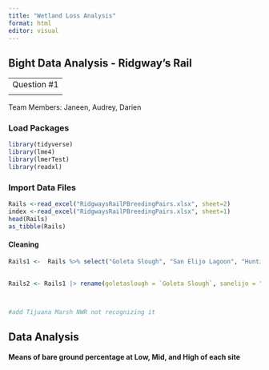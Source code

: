 ```yaml
---
title: "Wetland Loss Analysis"
format: html
editor: visual
---
```


## Bight Data Analysis - Ridgway's Rail

|             |
|-------------|
| Question #1 |
|             |

Team Members: Janeen, Audrey, Darien

### Load Packages

```r
library(tidyverse)
library(lme4)
library(lmerTest)
library(readxl)

```

### Import Data Files

```r
Rails <-read_excel("RidgwaysRailPBreedingPairs.xlsx", sheet=2)
index <-read_excel("RidgwaysRailPBreedingPairs.xlsx", sheet=1)
head(Rails)
as_tibble(Rails)
```

#### Cleaning

```r

Rails1 <-  Rails %>% select("Goleta Slough", "San Elijo Lagoon", "Huntington Beach Wetlands", "Upper Newport Bay", "Kendall-Frost Reserve", "Sweetwater Marsh", "Ventura River Mouth")
                               

Rails2 <- Rails1 |> rename(goletaslough = `Goleta Slough`, sanelijo = "San Elijo Lagoon", Huntington = "Huntington Beach Wetlands", NewportBay = "Upper Newport Bay", KFR = "Kendall-Frost Reserve", Sweetwater = "Sweetwater Marsh", Ventura = "Ventura River Mouth")



#add Tijuana Marsh NWR not recognizing it
```

## Data Analysis

#### Means of bare ground percentage at Low, Mid, and High of each site

```r

```